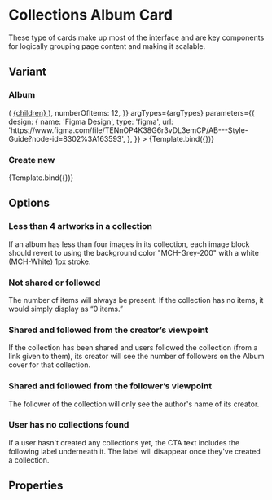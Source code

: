 <!--- CollectionAlbumCard.stories.mdx --->



<Meta
  title="Components/Structure/Cards/CollectionsAlbumCard"
  component={CollectionsAlbumCard}
  decorators={[withDesign]}
/>

# Collections Album Card

These type of cards make up most of the interface and are key components for logically grouping page content and making it scalable.



## Variant

### Album

<Canvas>
  <Story
    name="Album"
    args={{
      variant: 'album',
      images: [
        'https://picsum.photos/300?random=1',
        'https://picsum.photos/300?random=2',
        'https://picsum.photos/300?random=3',
        'https://picsum.photos/300?random=4',
      ],
      collectionName: 'Abstract Name',
      numberOfFollowers: 20,
      author: 'Cameron Johnson',
      viewpoint: 'creator',
      collectionLink: 'https://artbasel.com',
      linkRenderer: (link, children) => (
        <a href={link} target="_blank" rel="noreferrer">
          {children}
        </a>
      ),
      numberOfItems: 12,
    }}
    argTypes={argTypes}
    parameters={{
      design: {
        name: 'Figma Design',
        type: 'figma',
        url: 'https://www.figma.com/file/TENnOP4K38G6r3vDL3emCP/AB---Style-Guide?node-id=8302%3A163593',
      },
    }}
  >
    {Template.bind({})}
  </Story>
</Canvas>

### Create new

<Canvas>
  <Story
    name="Create New"
    args={{
      variant: 'new'
    }}
    argTypes={argTypes}
    parameters={{
      design: {
        name: 'Figma Design',
        type: 'figma',
        url: 'https://www.figma.com/file/TENnOP4K38G6r3vDL3emCP/AB---Style-Guide?node-id=8302%3A163593',
      },
    }}
  >
    {Template.bind({})}
  </Story>
</Canvas>

## Options

### Less than 4 artworks in a collection

If an album has less than four images in its collection, each image block should revert to using the background color "MCH-Grey-200" with a white (MCH-White) 1px stroke.

<Canvas>
  <div style={{ width: '326px' }}>
    <CollectionsAlbumCard {...lessFourImagesExample} />
  </div>
</Canvas>

### Not shared or followed

The number of items will always be present. If the collection has no items, it would simply display as “0 items.”

<Canvas>
  <div style={{ width: '326px' }}>
    <CollectionsAlbumCard {...albumExample} numberOfFollowers={0} />
  </div>
</Canvas>

### Shared and followed from the creator’s viewpoint

If the collection has been shared and users followed the collection (from a link given to them), its creator will see the number of followers on the Album cover for that collection.

<Canvas>
  <div style={{ width: '326px' }}>
    <CollectionsAlbumCard {...albumExample} viewpoint='creator' />
  </div>
</Canvas>

### Shared and followed from the follower’s viewpoint

The follower of the collection will only see the author's name of its creator.

<Canvas>
  <div style={{ width: '326px' }}>
    <CollectionsAlbumCard {...albumExample} viewpoint='follower' />
  </div>
</Canvas>

### User has no collections found

If a user hasn't created any collections yet, the CTA text includes the following label underneath it. The label will disappear once they've created a collection.

<Canvas>
  <div style={{ width: '326px' }}>
    <CollectionsAlbumCard variant="new" noCollectionText="Get the art you love organised in one place. Share it to get support or inspire others."/>
  </div>
</Canvas>

## Properties

<ArgsTable of={CollectionsAlbumCard} />
